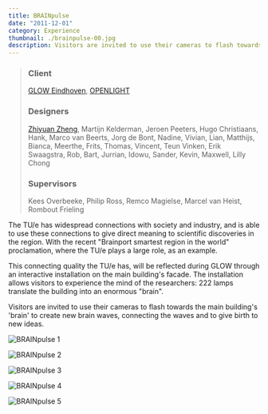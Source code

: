 ```yaml
---
title: BRAINpulse
date: "2011-12-01"
category: Experience
thumbnail: ./brainpulse-00.jpg
description: Visitors are invited to use their cameras to flash towards the main building's 'brain' to create new brain waves, connecting the waves and to give birth to new ideas.
---
```


> ### Client
> [GLOW Eindhoven](https://www.gloweindhoven.nl/), [OPENLIGHT](http://rombout.design/openlight/www.openlight.nl/index.html)
> ### Designers
> [Zhiyuan Zheng](/), Martijn Kelderman, Jeroen Peeters, Hugo Christiaans, Hank, Marco van Beerts, Jorg de Bont, Nadine, Vivian, Lian, Matthijs, Bianca, Meerthe, Frits, Thomas, Vincent, Teun Vinken, Erik Swaagstra, Rob, Bart, Jurrian, Idowu, Sander, Kevin, Maxwell, Lilly Chong
> ### Supervisors
> Kees Overbeeke, Philip Ross, Remco Magielse, Marcel van Heist, Rombout Frieling

<EmbedVideo
  width="wide"
  host="vimeo"
  source="32866239"
  title=""
/>

The TU/e has widespread connections with society and industry, and is able to use these connections to give direct meaning to scientific discoveries in the region. With the recent "Brainport smartest region in the world" proclamation, where the TU/e plays a large role, as an example.

This connecting quality the TU/e has, will be reflected during GLOW through an interactive installation on the main building's facade. The installation allows visitors to experience the mind of the researchers: 222 lamps translate the building into an enormous "brain".

Visitors are invited to use their cameras to flash towards the main building's 'brain' to create new brain waves, connecting the waves and to give birth to new ideas.

<EmbedImage width="wide">

![BRAINpulse 1](./brainpulse-01.jpg)

</EmbedImage>

<EmbedImage width="wide">

![BRAINpulse 2](./brainpulse-02.jpg)

</EmbedImage>

<EmbedImage width="wide">

![BRAINpulse 3](./brainpulse-03.jpg)

</EmbedImage>

<EmbedImage width="wide">

![BRAINpulse 4](./brainpulse-04.jpg)

</EmbedImage>

<EmbedImage width="wide">

![BRAINpulse 5](./brainpulse-05.jpg)

</EmbedImage>